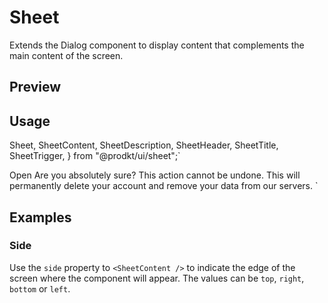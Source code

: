 

<Meta of={SheetStories} />

<RadixPrimitiveDocsButton name='dialog' />

# Sheet

Extends the Dialog component to display content that complements the main content of the screen.

## Preview

<Canvas of={SheetStories.Default} />

## Usage

  Sheet,
  SheetContent,
  SheetDescription,
  SheetHeader,
  SheetTitle,
  SheetTrigger,
} from "@prodkt/ui/sheet";`

  <SheetTrigger>Open</SheetTrigger>
  <SheetContent>
    <SheetHeader>
      <SheetTitle>Are you absolutely sure?</SheetTitle>
      <SheetDescription>
        This action cannot be undone. This will permanently delete your account
        and remove your data from our servers.
      </SheetDescription>
    </SheetHeader>
  </SheetContent>
</Sheet>
`

<Source code={importCode} language='ts' dark />
<Source code={usageCode} language='tsx' dark />

## Examples

### Side

Use the `side` property to `<SheetContent />` to indicate the edge of the screen where the component will appear. The values can be `top`, `right`, `bottom` or `left`.

<Canvas of={SheetStories.Default} />

<Controls />
